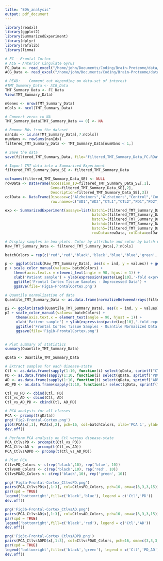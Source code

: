 ```yaml
---
title: "EDA_analysis"
output: pdf_document
---
```


```r
library(readxl)
library(ggplot2)
library(SummarizedExperiment)
library(dplyr)
library(rafalib)
library(limma)
```

```r
# FC - Frontal Cortex
# ACG = Anterior Cingulate Gyrus
FC_Data <- read_excel("/home/john/Documents/Coding/Brain-Proteome/data/TMT_Summary_Data.xlsx", sheet=1, skip=2)
ACG_Data <- read_excel("/home/john/Documents/Coding/Brain-Proteome/data/TMT_Summary_Data.xlsx", sheet=2, skip=2)

# READ:    Comment out depending on data-set of interest
#TMT_Summary_Data <- ACG_Data
TMT_Summary_Data <- FC_Data
View(TMT_Summary_Data)
```

```r
nGenes <- nrow(TMT_Summary_Data)
nCols <- ncol(TMT_Summary_Data)

# Convert zeros to NA
TMT_Summary_Data[TMT_Summary_Data == 0] <- NA

# Remove NAs from the dataset
nanIdx <- is.na(TMT_Summary_Data[,7:nCols])
numNans <- rowSums(nanIdx)
filtered_TMT_Summary_Data <- TMT_Summary_Data[numNans < 1,]

# Save the data
save(filtered_TMT_Summary_Data, file='filtered_TMT_Summary_Data_FC.RData')
```

```r
# Import TMT data into a Summarized Experiment
filtered_TMT_Summary_Data_SE <- filtered_TMT_Summary_Data

colnames(filtered_TMT_Summary_Data_SE) <- NULL
rowData <- DataFrame(Accession_ID=filtered_TMT_Summary_Data_SE[,1], 
                     Gene=filtered_TMT_Summary_Data_SE[,2],
                     Description=filtered_TMT_Summary_Data_SE[,3])
colData <- DataFrame(Disease=c("Alzheimers","Alzheimers","Control","Control","Parkinsons","Parkinsons","Comorbid","Comorbid"),
                     row.names=c("AD1","AD2","CTL1","CTL2","PD1","PD2","ADPD1","ADPD2"))

exp <- SummarizedExperiment(assays=list(batch1=(filtered_TMT_Summary_Data_SE[,7:14]),
                                        batch2=(filtered_TMT_Summary_Data_SE[,15:22]),
                                        batch3=(filtered_TMT_Summary_Data_SE[,23:30]),
                                        batch4=(filtered_TMT_Summary_Data_SE[,31:38]),
                                        batch5=(filtered_TMT_Summary_Data_SE[,39:46])),
                                        rowData=rowData, colData=colData)
```

```r
# Display samples in box-plots. Color by attribute and color by batch number.
Raw_TMT_Summary_Data <- filtered_TMT_Summary_Data[,7:nCols]

batchColors = rep(c('red','red','black','black','blue','blue','green','green'), 5)

p <- ggplot(stack(Raw_TMT_Summary_Data), aes(x = ind, y = values)) + geom_boxplot(aes(fill=values)) + geom_point(aes(color=ind))
p + scale_color_manual(values= batchColors) +
    theme(axis.text.x = element_text(angle = 90, hjust = 1)) + 
    xlab('Patient sample') + ylab(expression(paste(Log[10],'-fold expression'))) +
    ggtitle('Frontal Cortex Tissue Samples - Unprocessed Data') +
    ggsave(file='Fig1a-FrontalCortex.png')

# Quantile normalization of data
Quantile_TMT_Summary_Data <- as.data.frame(normalizeBetweenArrays(filtered_TMT_Summary_Data[,7:nCols], method='quantile'))

p2 <- ggplot(stack(Quantile_TMT_Summary_Data), aes(x = ind, y = values)) + geom_boxplot(aes(fill=values)) + geom_point(aes(color=ind))
p2 + scale_color_manual(values= batchColors) +
     theme(axis.text.x = element_text(angle = 90, hjust = 1)) + 
     xlab('Patient sample') + ylab(expression(paste(Log[10],'-fold expression'))) +
     ggtitle('Frontal Cortex Tissue Samples - Quantile Normalized Data') +
     ggsave(file='Fig1b-FrontalCortex.png')
    

# Plot summary of statistics
summary(Quantile_TMT_Summary_Data)
```

```r
qData <- Quantile_TMT_Summary_Data

# Extract samples for each disease-state
Ctl <- as.data.frame(sapply(1:10, function(i) select(qData, sprintf("CTL%d",i))))
PD <- as.data.frame(sapply(1:10, function(i) select(qData, sprintf("PD%d",i))))
AD <- as.data.frame(sapply(1:10, function(i) select(qData, sprintf("AD%d",i))))
AD_PD <- as.data.frame(sapply(1:10, function(i) select(qData, sprintf("ADPD%d",i))))

Ctl_vs_PD <- cbind(Ctl, PD)
Ctl_vs_AD <- cbind(Ctl, AD)
Ctl_vs_AD_PD <- cbind(Ctl, AD_PD)

# PCA analysis for all classes
PCA <- prcomp(t(qData))
png('Fig2-Frontal-Cortex.png')
plot(PCA$x[,1], PCA$x[,2], pch=16, col=batchColors, xlab='PCA 1', ylab='PCA 2')
dev.off()

# Perform PCA analysis on Ctl versus disease-state
PCA_CtlvsPD <- prcomp(t(Ctl_vs_PD))
PCA_CtlvsAD <- prcomp(t(Ctl_vs_AD))
PCA_CtlvsADPD <- prcomp(t(Ctl_vs_AD_PD))

# Plot PCA
CtlvsPD_Colors <- c(rep('black',10), rep('blue', 10))
CtlvsAD_Colors <- c(rep('black',10), rep('red', 10))
CtlvsPDAD_Colors <- c(rep('black',10), rep('green', 10))

png('Fig3a-Frontal-Cortex_CtlvsPD.png')
pairs(PCA_CtlvsPD$x[,1:3], col=CtlvsPD_Colors, pch=16, oma=c(3,3,3,15))
par(xpd = TRUE)
legend('bottomright',fill=c('black','blue'), legend = c('Ctl','PD'))
dev.off()

png('Fig3b-Frontal-Cortex_CtlvsAD.png')
pairs(PCA_CtlvsAD$x[,1:3], col=CtlvsAD_Colors, pch=16, oma=c(3,3,3,15))
par(xpd = TRUE)
legend('bottomright',fill=c('black','red'), legend = c('Ctl','AD'))
dev.off()

png('Fig3c-Frontal-Cortex_CtlvsADPD.png')
pairs(PCA_CtlvsADPD$x[,1:3], col=CtlvsPDAD_Colors, pch=16, oma=c(3,3,3,15))
par(xpd = TRUE)
legend('bottomright',fill=c('black','green'), legend = c('Ctl','PD_AD'))
dev.off()
```







